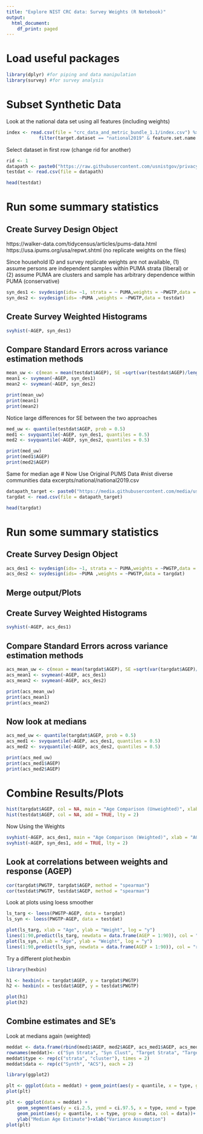 ---
title: "Explore NIST CRC data: Survey Weights (R Notebook)"
output:
  html_document:
    df_print: paged
---

# Load useful packages

```{r Load Packages, message=TRUE, warning=FALSE}
library(dplyr) #for piping and data manipulation
library(survey) #for survey analysis
```

# Subset Synthetic Data
Look at the national data set using all features (including weights)

```{r Import Data}
index <- read.csv(file = "crc_data_and_metric_bundle_1.1/index.csv") %>% #piping to next line
            filter(target.dataset == "national2019" & feature.set.name == "all-features")

```

Select dataset in first row (change rid for another)
```{r}
rid <- 1
datapath <- paste0("https://raw.githubusercontent.com/usnistgov/privacy_collaborative_research_cycle/research-acceleration-bundle/crc_data_and_metric_bundle_1.1/", index$data.path[rid])
testdat <- read.csv(file = datapath)
```
```{r}
head(testdat)
```
# Run some summary statistics
## Create Survey Design Object
https://walker-data.com/tidycensus/articles/pums-data.html
https://usa.ipums.org/usa/repwt.shtml (no replicate weights on the files)

Since household ID and survey replicate weights are not available, (1) assume persons are independent samples within PUMA strata (liberal) or (2) assume PUMA are clusters and sample has arbitrary dependence within PUMA (conservative)
```{r}
syn_des1 <- svydesign(ids= ~1, strata = ~ PUMA,weights = ~PWGTP,data = testdat)
syn_des2 <- svydesign(ids= ~PUMA ,weights = ~PWGTP,data = testdat)
```

## Create Survey Weighted Histograms
```{r}
svyhist(~AGEP, syn_des1)
```

## Compare Standard Errors across variance estimation methods
```{r}
mean_uw <- c(mean = mean(testdat$AGEP), SE =sqrt(var(testdat$AGEP)/length(testdat$AGEP)))
mean1 <- svymean(~AGEP, syn_des1)
mean2 <- svymean(~AGEP, syn_des2)

print(mean_uw)
print(mean1)
print(mean2)
```
Notice large differences for SE between the two approaches

```{r}
med_uw <- quantile(testdat$AGEP, prob = 0.5)
med1 <- svyquantile(~AGEP, syn_des1, quantiles = 0.5)
med2 <- svyquantile(~AGEP, syn_des2, quantiles = 0.5)

print(med_uw)
print(med1$AGEP)
print(med2$AGEP)
```
Same for median age
# Now Use Original PUMS Data
#nist diverse communities data excerpts/national/national2019.csv
```{r}
datapath_target <- paste0("https://media.githubusercontent.com/media/usnistgov/SDNist/main/nist%20diverse%20communities%20data%20excerpts/national/national2019.csv")
targdat <- read.csv(file = datapath_target)
```

```{r}
head(targdat)
```
# Run some summary statistics
## Create Survey Design Object

```{r}
acs_des1 <- svydesign(ids= ~1, strata = ~ PUMA,weights = ~PWGTP,data = targdat)
acs_des2 <- svydesign(ids= ~PUMA ,weights = ~PWGTP,data = targdat)
```

## Merge output/Plots
 
## Create Survey Weighted Histograms
```{r}
svyhist(~AGEP, acs_des1)
```

## Compare Standard Errors across variance estimation methods
```{r}
acs_mean_uw <- c(mean = mean(targdat$AGEP), SE =sqrt(var(targdat$AGEP)/length(targdat$AGEP)))
acs_mean1 <- svymean(~AGEP, acs_des1)
acs_mean2 <- svymean(~AGEP, acs_des2)

print(acs_mean_uw)
print(acs_mean1)
print(acs_mean2)
```
## Now look at medians
```{r}
acs_med_uw <- quantile(targdat$AGEP, prob = 0.5)
acs_med1 <- svyquantile(~AGEP, acs_des1, quantiles = 0.5)
acs_med2 <- svyquantile(~AGEP, acs_des2, quantiles = 0.5)

print(acs_med_uw)
print(acs_med1$AGEP)
print(acs_med2$AGEP)
```
# Combine Results/Plots
```{r}
hist(targdat$AGEP, col = NA, main = "Age Comparison (Unweighted)", xlab = "AGEP")
hist(testdat$AGEP, col = NA, add = TRUE, lty = 2)
```

Now Using the Weights
```{r}
svyhist(~AGEP, acs_des1, main = "Age Comparison (Weighted)", xlab = "AGEP", ylim = c(0, 0.02))
svyhist(~AGEP, syn_des1, add = TRUE, lty = 2)
```



## Look at correlations between weights and response (AGEP)
```{r}
cor(targdat$PWGTP, targdat$AGEP, method = "spearman")
cor(testdat$PWGTP, testdat$AGEP, method = "spearman")
```
Look at plots using loess smoother
```{r}
ls_targ <- loess(PWGTP~AGEP, data = targdat)
ls_syn <- loess(PWGTP~AGEP, data = testdat)
```
```{r}
plot(ls_targ, xlab = "Age", ylab = "Weight", log = "y")
lines(1:90,predict(ls_targ, newdata = data.frame(AGEP = 1:90)), col = "blue")
plot(ls_syn, xlab = "Age", ylab = "Weight", log = "y")
lines(1:90,predict(ls_syn, newdata = data.frame(AGEP = 1:90)), col = "red")

```
Try a different plot:hexbin

```{r warning=FALSE}
library(hexbin)
```
```{r}
h1 <- hexbin(x = targdat$AGEP, y = targdat$PWGTP)
h2 <- hexbin(x = testdat$AGEP, y = testdat$PWGTP)

plot(h1)
plot(h2)
```



## Combine estimates and SE's

Look at medians again (weighted)
```{r}
meddat <- data.frame(rbind(med1$AGEP, med2$AGEP, acs_med1$AGEP, acs_med2$AGEP))
rownames(meddat)<- c("Syn Strata", "Syn Clust", "Target Strata", "Target Cluster")
meddat$type <- rep(c("strata", "cluster"), times = 2)
meddat$data <- rep(c("Synth", "ACS"), each = 2)
```

```{r warning=FALSE}
library(ggplot2)
```

```{r}
plt <- ggplot(data = meddat) + geom_point(aes(y = quantile, x = type, group = data, col = data))
plot(plt)
```
```{r}
plt <- ggplot(data = meddat) + 
    geom_segment(aes(y = ci.2.5, yend = ci.97.5, x = type, xend = type, group = data, col = data), linewidth = 2, alpha = 0.3) +
    geom_point(aes(y = quantile, x = type, group = data, col = data))+
    ylab("Median Age Estimate")+xlab("Variance Assumption")
plot(plt)
```

